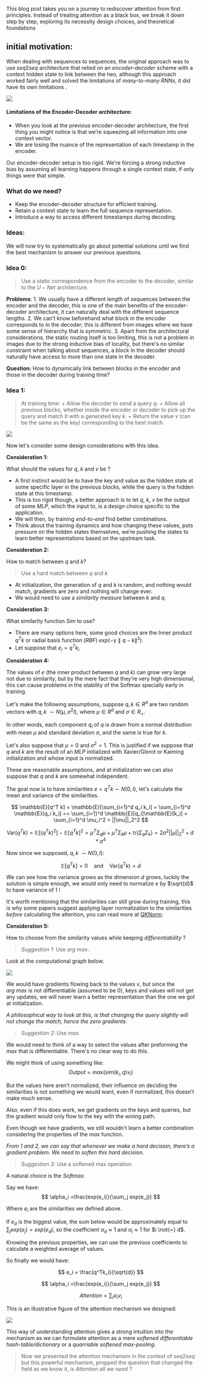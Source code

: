 This blog post takes you on a journey to rediscover attention from first principles.
Instead of treating attention as a black box, we break it down step by step,
exploring its necessity design choices, and theoretical foundations




## initial motivation:

When dealing with sequences to sequences, the original approach was to use $seq2seq$ architecture that relied on an *encoder-decoder* scheme with a context hidden state to link between the two, although this approach worked fairly well and solved the limitations of *many-to-many* $RNNs$, it did have its own limitations .

![](/images/Blog/Why-Attention/encoder-decoder.png)

#### Limitations of the Encoder-Decoder architecture:

+ When you look at the previous encoder-decoder architecture, the first thing you might notice is that we’re squeezing all information into one context vector.
+ We are losing the nuance of the representation of each timestamp in the encoder. 

Our encoder-decoder setup is too rigid. We're forcing a strong inductive bias by assuming all learning happens through a single context state, if only things were that simple.

### What do we need?

- Keep the encoder-decoder structure for efficient training.
- Retain a context state to learn the full sequence representation.
- Introduce a way to access different timestamps during decoding.

### Ideas:


We will now try to systematically go about potential solutions until we find the best mechanism to answer our previous questions.

### **Idea 0:**

> Use a static correspondence from the encoder to the decoder, similar to the $U-Net$ architecture.

**Problems**:
	1. We usually have a different length of sequences between the encoder and the decoder, this is one of the main benefits of the encoder-decoder architecture, it can naturally deal with the different sequence lengths.
	2. We can’t know beforehand what block in the encoder corresponds to in the decoder; this is different from images where we have some sense of hierarchy that is symmetric.
	3. Apart from the architectural considerations, the static routing itself is too limiting, this is not a problem in images due to the strong inductive bias of locality, but there's no similar constraint when talking about sequences, a block in the decoder should naturally have access to more than one state in the decoder. 

**Question:** How to dynamically link between blocks in the encoder and those in the decoder during training time?

### **Idea 1:**

> At training time:
>		+ Allow the decoder to send a query $q$.
>		+ Allow all previous blocks, whether inside the encoder or decoder to pick up the query and match it with a generated key $k$.
>		+ Return the value $v$ (can be the same as the key) corresponding to the best match.

![](/images/Blog/Why-Attention/Attention-qkv.png)

Now let's consider some design considerations with this idea.

**Consideration 1:**

What should the values for $q$, $k$ and $v$ be ?
+ A first instinct would be to have the key and value as the hidden state at some specific layer in the previous blocks, while the query is the hidden state at this timestamp. 
+ This is too rigid though, a better approach is to let $q$, $k$, $v$ be the output of some $MLP$, which the input to, is a design choice specific to the application.
+ We will then, by training *end-to-end* find better combinations.
+ Think about the training dynamics and how changing these values, puts pressure on the hidden states themselves, we’re pushing the states to learn better representations based on the upstream task.

**Consideration 2:**

How to match between $q$ and $k$?

> Use a hard match between $q$ and $k$

+ At initialization, the generation of $q$ and $k$ is random, and nothing would match, gradients are zero and nothing will change ever.
+ We would need to use a *similarity measure* between $k$ and $q$.

**Consideration 3:**

What similarity function $Sim$ to use?

+ There are many options here, some good choices are the Inner product $q^Tk$ or radial basis function $(RBF)$ $exp(−γ∥q − k∥^2)$.
+ Let suppose that $e_i = q^Tk_i$

**Consideration 4:**

The values of $e$ (the inner product between $q$ and $k$) can grow very large not due to similarity, but by the mere fact that they’re very high dimensional, this can cause problems in the stability of the Softmax specially early in training.

Let's make the following assumptions, suppose $q, k ∈ R^d$ are two random vectors with $q,k\ \sim N(\mu, σ^2I)$, where $µ ∈ R^d$ and $σ ∈ R_+$.

In other words, each component $q_i$ of $q$ is drawn from a normal distribution with mean $\mu$ and standard deviation $σ$, and the same is true for $k$.

Let's also suppose that $\mu = 0$ and $\sigma^2 = 1$.  This is justified if we suppose that $q$ and $k$ are the result of an $MLP$ initialized with Xavier/Glorot or Kaiming initialization and whose input is normalized. 

These are reasonable assumptions, and at initialization we can also suppose that $q$ and $k$ are somewhat independent.

The goal now is to have similarities $e = q^Tk \sim N(0, I)$, let's calculate the mean and variance of the similarities.


$$
\mathbb{E}[q^T k] = \mathbb{E}[\sum_{i=1}^d q_i k_i] = \sum_{i=1}^d \mathbb{E}[q_i k_i] == \sum_{i=1}^d \mathbb{E}[q_i]\mathbb{E}[k_i] = \sum_{i=1}^d \mu_i^2 = ||\mu||_2^2
$$

$$
\text{Var}(q^T k) = \mathbb{E}[(q^T k)^2] - \mathbb{E}[q^T k]^2 = \mu^T \Sigma_q \mu + \mu^T \Sigma_k \mu + \text{tr}(\Sigma_q \Sigma_k) = 2\sigma^2 ||\mu||_2^2 + d * \sigma^4
$$

Now since we supposed, $q,k\  \sim N(0, I)$:

$$
\mathbb{E}[q^T k] = 0 \quad \text{and} \quad \text{Var}(q^T k) =d
$$

We can see how the variance grows as the dimension $d$ grows, luckily the solution is simple enough, we would only need to normalize $e$ by $\sqrt{d}$  to have variance of $1$ !

It's worth mentioning that the similarities can still grow during training, this is why some papers suggest applying layer normalization to the similarities *before* calculating the attention, you can read more at [QKNorm](https://arxiv.org/abs/2010.04245). 




**Consideration 5:**

How to choose from the similarity values while keeping *differentiability* ?

> *Suggestion 1:* Use $arg\ max$.

Look at the computational graph below.

![](/images/Blog/Why-Attention/graph-argmax.jpg)


We would have gradients flowing back to the values $v$, but since the $arg\ max$ is not differentiable (assumed to be $0$), keys and values will not get any updates, we will never learn a better representation than the one we got at initialization.

*A philosophical way to look at this, is that changing the query slightly will not change the match, hence the zero gradients.*


> *Suggestion 2:* Use $max$.

We would need to think of a way to select the values after preforming the $max$ that is differentiable. There's no clear way to do this.

We might think of using something like:
$$
Output = max(sim(k_i, q)v_i)
$$

But the values here aren’t normalized, their influence on deciding the similarities is not something we would want, even if normalized, this doesn’t make much sense.

Also, even if this does work, we get gradients on the keys and queries, but the gradient would only flow to the key with the wining path.

Even though we have gradients, we still wouldn't learn a better combination considering the properties of the $max$ function. 

*From 1 and 2, we can say that whenever we make a hard decision, there’s a gradient problem. We need to soften this hard decision.*


> *Suggestion 3:* Use a softened max operation.

A natural choice is the *Softmax*. 

Say we have:
$$
\alpha_i =\frac{exp(e_i)}{\sum_j exp(e_j)}
$$

Where $e_i$ are the similarities we defined above.

If $e_d$ is the biggest value, the sum below would be approximately equal to $\sum_j exp(e_j) = exp(e_d)$, so the coefficient $\alpha_d \approx 1$ and $\alpha_i \approx 1$ for $i \not{=} d$.

Knowing the previous properties, we can use the previous coefficients to calculate a weighted average of values.

So finally we would have: 

$$
e_i = \frac{q^Tk_i}{\sqrt{d}}
$$

$$
\alpha_i =\frac{exp(e_i)}{\sum_j exp(e_j)}
$$

$$
Attention = \sum_i \alpha_iv_i
$$

This is an illustrative figure of the attention mechanism we designed:

![](/images/Blog/Why-Attention/Final-Attention.png)

This way of understanding attention gives a strong intuition into the mechanism as we can formulate attention as a mere *softened differentiable hash-table/dictionary* or a *quarriable softened max-pooling*.


> Now we presented the attention mechanism in the context of $seq2seq$ but this powerful mechanism, propped the question that changed the field as we know it, *is Attention all we need ?*